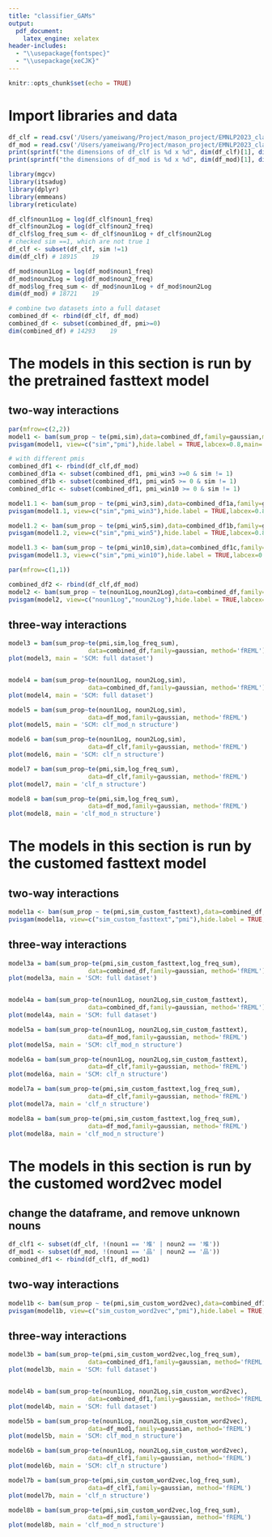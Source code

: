 ```yaml
---
title: "classifier_GAMs"
output: 
  pdf_document:
    latex_engine: xelatex
header-includes:
  - "\\usepackage{fontspec}"
  - "\\usepackage{xeCJK}"
---
```



```r
knitr::opts_chunk$set(echo = TRUE)
```

# Import libraries and data

```r
df_clf = read.csv('/Users/yameiwang/Project/mason_project/EMNLP2023_classifiers/data/clf_noun_structure.csv')
df_mod = read.csv('/Users/yameiwang/Project/mason_project/EMNLP2023_classifiers/data/clf_mod_noun_structure.csv')
print(sprintf("the dimensions of df_clf is %d x %d", dim(df_clf)[1], dim(df_clf)[2]))
print(sprintf("the dimensions of df_mod is %d x %d", dim(df_mod)[1], dim(df_mod)[2]))
```

```r
library(mgcv)
library(itsadug)
library(dplyr)
library(emmeans)
library(reticulate)

df_clf$noun1Log = log(df_clf$noun1_freq)
df_clf$noun2Log = log(df_clf$noun2_freq)
df_clf$log_freq_sum <- df_clf$noun1Log + df_clf$noun2Log
# checked sim ==1, which are not true 1
df_clf <- subset(df_clf, sim !=1)
dim(df_clf) # 18915    19

df_mod$noun1Log = log(df_mod$noun1_freq)
df_mod$noun2Log = log(df_mod$noun2_freq)
df_mod$log_freq_sum <- df_mod$noun1Log + df_mod$noun2Log
dim(df_mod) # 18721    19

# combine two datasets into a full dataset
combined_df <- rbind(df_clf, df_mod)
combined_df <- subset(combined_df, pmi>=0)
dim(combined_df) # 14293    19
```

# The models in this section is run by the pretrained fasttext model

## two-way interactions

```r
par(mfrow=c(2,2)) 
model1 <- bam(sum_prop ~ te(pmi,sim),data=combined_df,family=gaussian,model='fREML')
pvisgam(model1, view=c("sim","pmi"),hide.label = TRUE,labcex=0.8,main='SCM: full dataset')

# with different pmis
combined_df1 <- rbind(df_clf,df_mod)
combined_df1a <- subset(combined_df1, pmi_win3 >=0 & sim != 1)
combined_df1b <- subset(combined_df1, pmi_win5 >= 0 & sim != 1)
combined_df1c <- subset(combined_df1, pmi_win10 >= 0 & sim != 1)

model1.1 <- bam(sum_prop ~ te(pmi_win3,sim),data=combined_df1a,family=gaussian,model='fREML')
pvisgam(model1.1, view=c("sim","pmi_win3"),hide.label = TRUE,labcex=0.8,main='SCM: full dataset')

model1.2 <- bam(sum_prop ~ te(pmi_win5,sim),data=combined_df1b,family=gaussian,model='fREML')
pvisgam(model1.2, view=c("sim","pmi_win5"),hide.label = TRUE,labcex=0.8,main='SCM: full dataset')

model1.3 <- bam(sum_prop ~ te(pmi_win10,sim),data=combined_df1c,family=gaussian,model='fREML')
pvisgam(model1.3, view=c("sim","pmi_win10"),hide.label = TRUE,labcex=0.8,main='SCM: full dataset')

par(mfrow=c(1,1))

combined_df2 <- rbind(df_clf,df_mod)
model2 <- bam(sum_prop ~ te(noun1Log,noun2Log),data=combined_df,family=gaussian,model='fREML')
pvisgam(model2, view=c("noun1Log","noun2Log"),hide.label = TRUE,labcex=0.8,main='SCM: full dataset')
```

## three-way interactions

```r

model3 = bam(sum_prop~te(pmi,sim,log_freq_sum),
                      data=combined_df,family=gaussian, method='fREML')
plot(model3, main = 'SCM: full dataset')


model4 = bam(sum_prop~te(noun1Log, noun2Log,sim),
                      data=combined_df,family=gaussian, method='fREML')
plot(model4, main = 'SCM: full dataset')

model5 = bam(sum_prop~te(noun1Log, noun2Log,sim),
                      data=df_mod,family=gaussian, method='fREML')
plot(model5, main = 'SCM: clf_mod_n structure')

model6 = bam(sum_prop~te(noun1Log, noun2Log,sim),
                      data=df_clf,family=gaussian, method='fREML')
plot(model6, main = 'SCM: clf_n structure')

model7 = bam(sum_prop~te(pmi,sim,log_freq_sum),
                      data=df_clf,family=gaussian, method='fREML')
plot(model7, main = 'clf_n structure')

model8 = bam(sum_prop~te(pmi,sim,log_freq_sum),
                      data=df_mod,family=gaussian, method='fREML')
plot(model8, main = 'clf_mod_n structure')
```

# The models in this section is run by the customed fasttext model

## two-way interactions

```r
model1a <- bam(sum_prop ~ te(pmi,sim_custom_fasttext),data=combined_df,family=gaussian,model='fREML')
pvisgam(model1a, view=c("sim_custom_fasttext","pmi"),hide.label = TRUE,labcex=0.8,main='SCM: full dataset')
```

## three-way interactions

```r

model3a = bam(sum_prop~te(pmi,sim_custom_fasttext,log_freq_sum),
                      data=combined_df,family=gaussian, method='fREML')
plot(model3a, main = 'SCM: full dataset')


model4a = bam(sum_prop~te(noun1Log, noun2Log,sim_custom_fasttext),
                      data=combined_df,family=gaussian, method='fREML')
plot(model4a, main = 'SCM: full dataset')

model5a = bam(sum_prop~te(noun1Log, noun2Log,sim_custom_fasttext),
                      data=df_mod,family=gaussian, method='fREML')
plot(model5a, main = 'SCM: clf_mod_n structure')

model6a = bam(sum_prop~te(noun1Log, noun2Log,sim_custom_fasttext),
                      data=df_clf,family=gaussian, method='fREML')
plot(model6a, main = 'SCM: clf_n structure')

model7a = bam(sum_prop~te(pmi,sim_custom_fasttext,log_freq_sum),
                      data=df_clf,family=gaussian, method='fREML')
plot(model7a, main = 'clf_n structure')

model8a = bam(sum_prop~te(pmi,sim_custom_fasttext,log_freq_sum),
                      data=df_mod,family=gaussian, method='fREML')
plot(model8a, main = 'clf_mod_n structure')
```

# The models in this section is run by the customed word2vec model

## change the dataframe, and remove unknown nouns
```r
df_clf1 <- subset(df_clf, !(noun1 == '堆' | noun2 == '堆'))
df_mod1 <- subset(df_mod, !(noun1 == '品' | noun2 == '品'))
combined_df1 <- rbind(df_clf1, df_mod1)
```

## two-way interactions

```r
model1b <- bam(sum_prop ~ te(pmi,sim_custom_word2vec),data=combined_df1,family=gaussian,model='fREML')
pvisgam(model1b, view=c("sim_custom_word2vec","pmi"),hide.label = TRUE,labcex=0.8,main='SCM: full dataset')
```

## three-way interactions

```r

model3b = bam(sum_prop~te(pmi,sim_custom_word2vec,log_freq_sum),
                      data=combined_df1,family=gaussian, method='fREML')
plot(model3b, main = 'SCM: full dataset')


model4b = bam(sum_prop~te(noun1Log, noun2Log,sim_custom_word2vec),
                      data=combined_df1,family=gaussian, method='fREML')
plot(model4b, main = 'SCM: full dataset')

model5b = bam(sum_prop~te(noun1Log, noun2Log,sim_custom_word2vec),
                      data=df_mod1,family=gaussian, method='fREML')
plot(model5b, main = 'SCM: clf_mod_n structure')

model6b = bam(sum_prop~te(noun1Log, noun2Log,sim_custom_word2vec),
                      data=df_clf1,family=gaussian, method='fREML')
plot(model6b, main = 'SCM: clf_n structure')

model7b = bam(sum_prop~te(pmi,sim_custom_word2vec,log_freq_sum),
                      data=df_clf1,family=gaussian, method='fREML')
plot(model7b, main = 'clf_n structure')

model8b = bam(sum_prop~te(pmi,sim_custom_word2vec,log_freq_sum),
                      data=df_mod1,family=gaussian, method='fREML')
plot(model8b, main = 'clf_mod_n structure')
```


